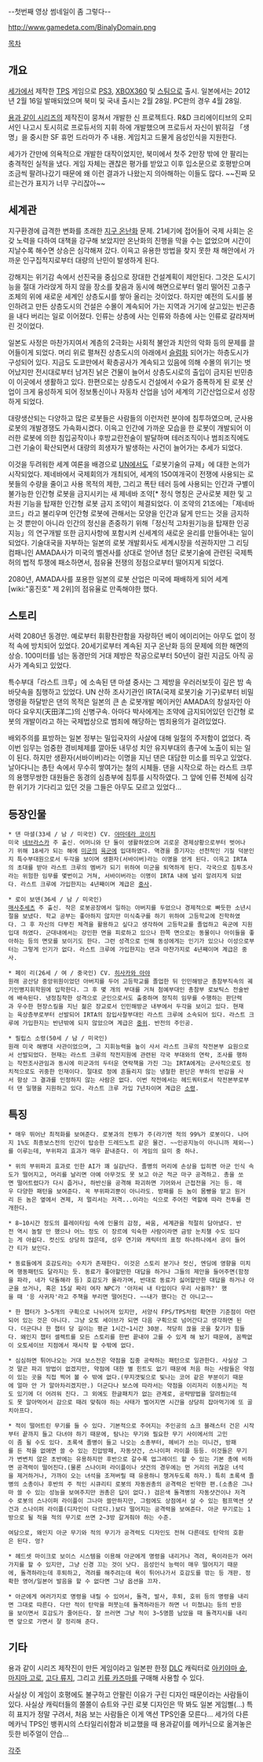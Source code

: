 {{{#!html
<iframe width="425" height="349" src="http://www.youtube.com/embed/4X5f1GMYOXc" frameborder="0" allowfullscreen></iframe>
}}}
{{{#!html
<iframe width="425" height="349" src="http://www.youtube.com/embed/HvlEw-EzRVc" frameborder="0" allowfullscreen></iframe>
}}}

--첫번째 영상 썸네일이 좀 그렇다--

http://www.gamedeta.com/BinalyDomain.png

[[목차]]

== 개요 ==
[[세가]]에서 제작한 [[TPS]] 게임으로 [[PS3]], [[XBOX360]] 및 [[스팀]]으로 출시. 일본에서는 2012년 2월 16일 발매되었으며 북미 및 국내 출시는 2월 28일. PC판의 경우 4월 28일.

[[용과 같이 시리즈]]의 제작진이 뭉쳐서 개발한 신 프로젝트다. R&D 크리에이티브의 오피서인 나고시 토시히로 프로듀서의 지휘 하에 개발했으며 프로듀서 자신이 밝히길 「생명」을 중시한 SF 휴먼 드라마가 주 내용. 게임치고 드물게 음성인식을 지원한다.

세가가 간만에 의욕적으로 개발한 대작이었지만, 북미에서 첫주 2만장 밖에 안 팔리는 충격적인 실적을 냈다. 게임 자체는 괜찮은 평가를 받았고 이후 입소문으로 호평받으며 조금씩 팔려나갔기 때문에 왜 이런 결과가 나왔는지 의아해하는 이들도 많다. ~~진짜 모르는건가 표지가 너무 구리잖아~~

== 세계관 ==
지구환경에 급격한 변화를 초래한 [[지구 온난화]] 문제. 21세기에 접어들어 국제 사회는 온갖 노력을 다하여 대책을 강구해 보았지만 온난화의 진행을 막을 수는 없었으며 시간이 지날수록 해수면 상승은 심각해져 갔다. 이윽고 유용한 방법을 찾지 못한 채 해안에서 가까운 인구집적지로부터 대량의 난민이 발생하게 된다.

강해지는 위기감 속에서 선진국을 중심으로 장대한 건설계획이 제안된다. 그것은 도시기능을 절대 가라앉게 하지 않을 장소를 찾음과 동시에 해면으로부터 멀리 떨어진 고층구조체의 위에 새로운 세계인 상층도시를 쌓아 올리는 것이었다. 하지만 예전의 도시를 봉인하려고 만든 상층도시의 건설은 수몰이 계속되어 가는 지역과 거기에 살고있는 빈곤층을 내다 버리는 일로 이어졌다. 인류는 상층에 사는 인류와 하층에 사는 인류로 갈라져버린 것이었다.

일본도 사정은 마찬가지여서 계층의 2극화는 사회적 불안과 치안의 악화 등의 문제를 끌어들이게 되었다. 머리 위로 펼쳐진 상층도시의 아래에서 [[슬럼]]화 되어가는 하층도시가 구성되어 있다. 지금도 도쿄만에서 확층공사가 계속되고 있음에 의해 수몰의 위기는 벗어났지만 전시대로부터 남겨진 낡은 건물이 늘어서 상층도시로의 출입이 금지된 빈민층이 이곳에서 생활하고 있다. 한편으로는 상층도시 건설에서 수요가 증폭하게 된 로봇 산업이 크게 융성하게 되어 정보통신이나 자동차 산업을 넘어 세계의 기간산업으로서 성장하게 되었다.

대량생산되는 다양하고 많은 로봇들은 사람들의 이런저런 분야에 침투하였으며, 군사용 로봇의 개발경쟁도 가속화시켰다. 이윽고 인간에 가까운 모습을 한 로봇이 개발되어 이러한 로봇에 의한 침입공작이나 후방교란전술이 발달하며 테러조직이나 범죄조직에도 그런 기술이 확산되면서 대량의 희생자가 발생하는 사건이 늘어가는 추세가 되었다.

이것을 두려워한 세계 여론을 배경으로 [[UN]]에서도「로봇기술의 규제」에 대한 논의가 시작되었다. 제네바에서 국제회의가 개최되어, 세계의 150여개국이 전쟁에 사용되는 로봇들의 수량을 줄이고 사용 목적의 제한, 그리고 폭탄 테러 등에 사용되는 인간과 구별이 불가능한 인간형 로봇을 금지시키는 새 제네바 조약[* 정식 명칭은 군사로봇 제한 및 고차원 기능을 탑재한 인간형 로봇 금지 조약]이 체결되었다. 이 조약의 21조에는「제네바 코드」라고 불리우며 인간형 로봇에 관해서는 모양을 인간과 닮게 만드는 것을 금지하는 것 뿐만이 아니라 인간의 정신을 존중하기 위해「정신적 고차원기능을 탑재한 인공지능」의 연구개발 또한 금지사항에 포함시켜 신세계의 새로운 윤리를 만들어내는 일이 되었다. 기술대국을 자부하는 일본의 로봇 개발회사도 세계시장을 석권하지만 그 리딩 컴패니인 AMADA사가 미국의 벨겐사를 상대로 얻어낸 첨단 로봇기술에 관련된 국제특허의 법적 투쟁에 패소하면서, 점유율 전쟁의 정점으로부터 떨어지게 되었다.

2080년, AMADA사를 포용한 일본의 로봇 산업은 미국에 패배하게 되어 세계 [wiki:"홍진호" 제 2위]의 점유율로 만족해야한 했다.

== 스토리 ==
서력 2080년 동경만. 예로부터 휘황찬란함을 자랑하던 베이 에이리어는 아무도 없이 정적 속에 방치되어 있었다. 20세기로부터 계속된 지구 온난화 등의 문제에 의한 해면의 상승. 100미터를 넘는 동경만의 거대 제방은 착공으로부터 50년이 걸린 지금도 아직 공사가 계속되고 있었다.

특수부대「라스트 크루」에 소속된 댄 마셜 중사는 그 제방을 우러러보듯이 깊은 밤 속 바닷속을 침행하고 있었다. UN 산하 조사기관인 IRTA(국제 로봇기술 기구)로부터 비밀명령을 하달받은 댄의 목적은 일본의 큰 손 로봇개발 메이커인 AMADA의 창설자인 아마다 요우지(天田洋二)의 신병구속. 아마다 박사에게는 조약에 금지되어있던 인간형 로봇의 개발이라고 하는 국제법상으로 범죄에 해당하는 범죄용의가 걸려있었다.

배외주의를 표방하는 일본 정부는 밀입국자의 사살에 대해 일절의 주저함이 없었다. 즉 이번 임무는 엄중한 경비체제를 깔아둔 내무성 치안 유지부대의 총구에 노출이 되는 일이 된다. 하지만 생환자(서바이버)라는 이명을 지닌 댄은 대담한 미소를 띄우고 있었다. 날아다니는 총탄 속에서 무수히 쌓여가는 철의 시체들. 댄을 시작으로 하는 라스트 크루의 용맹무쌍한 대원들은 동경의 심층부에 침투를 시작하였다. 그 앞에 인류 전체에 심각한 위기가 기다리고 있던 것을 그들은 아무도 모르고 있었다...

== 등장인물 == 
 * 댄 마셜(33세 / 남 / 미국인) CV. [[야마데라 코이치]]
 미국 [[네브라스카]] 주 출신. 어머니와 단 둘이 생활하였으며 괴로운 경제상황으로부터 벗어나기 위해 18세가 되는 해에 [[미군]]의 [[육군]]에 입대하였다. 역경을 즐기자는 선천적인 기질 덕분인지 특수부대원으로서 두각을 보이며 생환자(서바이버)라는 이명을 얻게 된다. 이윽고 IRTA의 초대를 받아 라스트 크루의 멤버가 되기 위하여 미군을 퇴역하게 된다. 각국으로 침투조사라는 위험한 임무를 몇번이고 거쳐, 서바이버라는 이명이 IRTA 내에 널리 알려지게 되었다. 라스트 크루에 가입한지는 4년째이며 계급은 [[중사]].

 * 로이 보덴(36세 / 남 / 미국인)
 [[매사추세츠]] 주 출신. 작은 로봇공장에서 일하는 아버지를 두었으나 경제적으로 빠듯한 소년시절을 보냈다. 학교 공부는 좋아하지 않지만 미식축구를 하기 위하여 고등학교에 진학하였다. 그 후 자신의 다부진 체격을 활용하고 싶다고 생각하여 고등학교를 졸업하고 육군에 지원입대 하였다. 군대내에서는 강인한 면을 피로하고 있으나 한쪽 면으로는 동물이나 아이들을 좋아하는 등의 면모를 보이기도 한다. 그런 성격으로 인해 동성에게는 인기가 있으나 이성으로부터는 그렇게 인기가 없다. 라스트 크루에 가입한지는 댄과 마찬가지로 4년째이며 계급은 중사.

 * 페이 리(26세 / 여 / 중국인) CV. [[히사카와 아야]]
 원래 공산당 중앙위원이었던 아버지를 두어 고등학교를 졸업한 뒤 인민해방군 총참부직속의 궤기인병지휘학원에 입학한다. 그 후 몇 개의 부대를 거쳐 첨예부대인 총참부 로보틱스 전술반에 배속된다. 냉정침착한 성격으로 군인으로서도 출중하며 정직히 임무를 수행하는 판단력과 우수한 현장스킬을 지닌 젊은 장교로서 인민해방군 내부에서 두각을 보이고 있다. 현재는 육상층부로부터 선발되어 IRTA의 잠입사찰부대인 라스트 크루에 소속되어 있다. 라스트 크루에 가입한지는 반년밖에 되지 않았으며 계급은 [[중위]]. 반전의 주인공.

 * 필립스 소령(50세 / 남 / 미국인)
 원래 미국 해병대 사관이었으며, 그 지휘능력을 높이 사서 라스트 크루의 작전본부 요원으로서 선발되었다. 현재는 라스트 크루의 작전지원에 관련된 각국 부대와의 연락, 조사를 행하는 작전조사관임과 동시에 미군과의 두터운 연락책을 가진 그는 IRTA에게는 군사적으로도 정치적으로도 귀중한 인재이다. 절대로 정에 흔들리지 않는 냉철한 판단은 부하의 반감을 사서 항상 그 결과를 인정하지 않는 사람은 없다. 이번 작전에서는 헤드쿼터로서 작전본부로부터 댄 일행을 지원하고 있다. 라스트 크루 가입 7년차이며 계급은 [[소령]].

== 특징 ==
 * 매우 뛰어난 최적화를 보여준다. 로봇과의 전투가 주(라기엔 적의 99%가 로봇이다. 나머지 1%도 최종보스전의 인간이 탑승한 드레드노트 같은 물건. ~~인공지능이 아니니까 제외~~)를 이루는데, 부위파괴 효과가 매우 끝내준다. 이 게임의 묘미 중 하나.

 * 위의 부위파괴 효과로 인한 AI가 꽤 실감난다. 졸병의 머리에 손상을 입히면 아군 인식 속도가 떨어지고, 머리를 날리면 아예 아무것도 못 보고 아군 적군 마구 공격하고. 총을 쏘면 떨어트렸다가 다시 줍거나, 하반신을 공격해 파괴하면 기어와서 근접전을 거는 등. 매우 다양한 패턴을 보여준다. 꼭 부위파괴뿐이 아니라도. 방패를 든 놈이 몸빵을 맡고 원거리 든 놈은 옆에서 견제, 저 멀리서는 저격...이라는 식으로 주어진 역할에 따라 전투를 전개한다.

 * 8~10시간 정도의 플레이타임 속에 인물의 감정, 싸움, 세계관을 적절히 담아냈다. 반전 역시 놀랄 만 했으나 어느 정도 이 장르에 익숙한 사람이라면 금방 눈치챌 수도 있다는 게 아쉽다. 컷신도 상당히 많은데, 성우 연기와 캐릭터의 표정 하나하나에서 공이 들어간 티가 보인다.

 * 동료들에게 호감도라는 수치가 존재한다. 이것은 스토리 분기나 컷신, 엔딩에 영향을 미치며 행동패턴도 달라지는 듯. 동료가 좋아할만한 대답을 하거나 그들의 제안을 들어주면(함정을 파라, 네가 닥돌해라 등) 호감도가 올라가며, 반대로 동료가 싫어할만한 대답을 하거나 아군을 쏘거나, 혹은 15살 짜리 여자 NPC가 '아저씨 내 타입이다 우리 사귈까?' 했을 때 '응 사귀자'라고 주책을 부리면 떨어진다. ~~내가 했다는 건 아니고~~

 * 한 챕터가 3~5개의 구획으로 나뉘어져 있지만, 서양식 FPS/TPS처럼 확연한 기준점이 마련되어 있는 것은 아니다. 그냥 오토 세이브가 되면 다음 구획으로 넘어간다고 생각하면 된다. 더군다나 한 챕터 당 길이는 평균 1시간~1시간 30분. 적당히 끊을 곳을 찾기가 힘들다. 왜인지 챕터 셀렉트를 모든 스토리를 한번 끝내야 고를 수 있게 해 놨기 때문에, 꼼짝없이 오토세이브 지점에서 재시작 할 수밖에 없다.

 * 심심하면 튀어나오는 거대 보스전은 약점을 집중 공략하는 패턴으로 일관한다. 사실상 그것 말곤 파괴 방법이 없겠지만, 약점에 대한 별 힌트도 없기 때문에 처음 하는 사람들은 약점이 있는 곳을 직접 찍어 볼 수 밖에 없다.(무지갯빛으로 빛나는 코어 같은 부분이기 때문에 얼마 안 가 알아차리겠지만.) 더군다나 보스에 따라서는 약점을 이리저리 이동시키는 적도 있기에 더 어려워 진다. 그 외에도 한글패치가 없는 관계로, 공략방법을 알려줬는데도 못 알아먹어서 감으로 때려 맞춰야 하는 사태가 벌어지면 시간을 상당히 잡아먹기에 또 골치아프다. 

 * 적이 떨어트린 무기를 들 수 있다. 기본적으로 주어지는 주인공의 쇼크 블래스터 건은 시작부터 끝까지 들고 다녀야 하기 때문에, 탐나는 무기와 필요한 무기 사이에서의 고민이 좀 될 수도 있다. 초록색 졸병이 들고 나오는 소총부터, 헤비가 쓰는 미니건, 방패를 든 적을 없애면 쓸 수 있는 진압방패, 자동샷건, 스나이퍼 라이플 등등. 이것들은 무기가 변변치 않은 초반에는 유용하지만 후반으로 갈수록 업그레이드 할 수 있는 기본 총에 비하면 공격력이 떨어진다.(물론 스나이퍼 라이플이나 샷건의 경우에는 먼 거리의 귀찮은 녀석을 제거하거나, 가까이 오는 녀석을 조져버릴 때 유용하니 챙겨두도록 하자.) 특히 초록색 졸병의 소총이나 후반의 주 적인 시큐리티 로봇의 자동권총의 공격력은 빈약한 편.(소총은 그나마 쓸 수 있는 성능을 보여주지만 권총은 답이 없다.) 검은색 돌격병의 자동샷건이나 저격수 로봇의 스나이퍼 라이플이 그나마 쓸만하지만, 그럼에도 상점에서 살 수 있는 펌프액션 샷건과 스나이퍼 라이플(디자인이 다르다.)보다 떨어지는 공격력을 보여준다. 아군 무기로는 1방으로 될 적을 적의 무기로 쓰면 2~3방 갈겨줘야 하는 수준.

 여담으로, 왜인지 아군 무기와 적의 무기가 공격력도 디자인도 전혀 다른데도 탄약의 호환은 된다. 엉?

 * 헤드셋 마이크로 보이스 시스템을 이용해 아군에게 명령을 내리거나 격려, 욕이라든가 여러가지를 할 수 있지만, 그냥 신경 끄는 것이 낫다. 음성인식 능력이 매우 떨어지기 때문에, 돌격하라는데 후퇴하고, 격려를 해주려는데 욕이 튀어나가서 호감도를 깎는 등 개판. 정확한 영어/일본어 발음을 할 수 없다면 그냥 옵션을 끄자.

 * 아군에게 여러가지로 명령을 내릴 수 있어서, 돌격, 발사, 후퇴, 호위 등의 명령을 내리면 그대로 따른다. 다만 적이 탄막을 퍼붓는데 돌격하라든가 하면 너 미쳤냐는 등의 반응을 보이면서 호감도가 줄어든다. 잘 쓰러면 그냥 적이 3~5명쯤 남았을 때 돌격지시를 내리면 앞으로 가면서 잘 정리해 준다.

== 기타 ==
용과 같이 시리즈 제작진이 만든 게임이라고 일본판 한정 [[DLC]] 캐릭터로 [[아키야마 슌]], [[마지마 고로]], [[고다 류지]], 그리고 [[키류 카즈마]]를 구매해 사용할 수 있다.

사실상 이 게임이 호평에도 불구하고 안팔린 이유가 구린 디자인 때문이라는 사람들이 있다. 사실상 캐릭터들의 쫄쫄이 슈트와 구린 로봇 디자인은 딱 봐도 일본 게임삘(...) 특히 표지가 정말 구려서, 처음 보는 사람들은 이게 액션 TPS인줄 모른다... 세가의 다른 메카닉 TPS인 뱅퀴시의 스타일리쉬함과 비교했을 때 용과같이를 메카닉으로 옮겨놓은 듯한 비주얼이 안습...

[[각주]]
